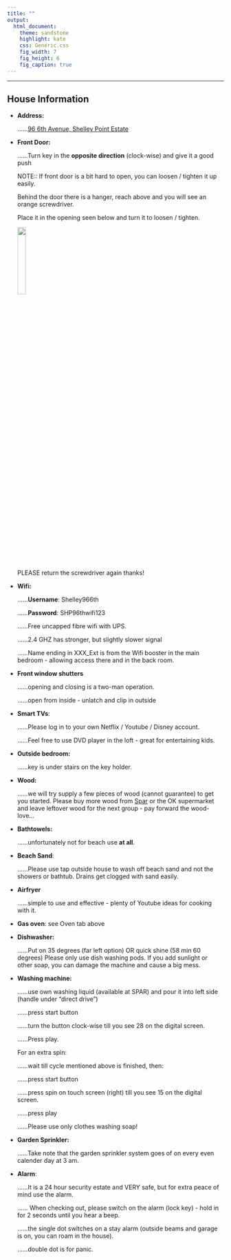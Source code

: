 ```yaml
---
title: ""
output:
  html_document:
    theme: sandstone
    highlight: kate
    css: Generic.css
    fig_width: 7
    fig_height: 6
    fig_caption: true
---
```


***

## House Information

* __Address:__

  ......[96 6th Avenue, Shelley Point Estate](https://goo.gl/maps/jKLYZdVhVG5Jo2Av8)


* __Front Door:__

  ......Turn key in the **opposite direction** (clock-wise) and give it a good push
  
  NOTE:: If front door is a bit hard to open, you can loosen / tighten it up easily.
  
  Behind the door there is a hanger, reach above and you will see an orange screwdriver.
  
  Place it in the opening seen below and turn it to loosen / tighten. 
  
  ![](img/Door.jpg){width=20%}
  
  PLEASE return the screwdriver again thanks!


* __Wifi:__

  ......__Username__: Shelley966th
  
  ......__Password__: SHP96thwifi123

  ......Free uncapped fibre wifi with UPS.
  
  ......2.4 GHZ has stronger, but slightly slower signal
  
  ......Name ending in XXX_Ext is from the Wifi booster in the main bedroom - allowing access there and in the back room.

* __Front window shutters__

  ......opening and closing is a two-man operation.
  
  ......open from inside - unlatch and clip in outside

* __Smart TVs__:

  ......Please log in to your own Netflix / Youtube / Disney account.

  ......Feel free to use DVD player in the loft - great for entertaining kids.

* __Outside bedroom:__ 

  ......key is under stairs on the key holder.

* __Wood:__ 

  ......we will try supply a few pieces of wood (cannot guarantee) to get you started. Please buy more wood from [Spar](https://goo.gl/maps/ukLPuzQC6ErWaXut5s) or the OK supermarket and leave leftover wood for the next group - pay forward the wood-love...


* __Bathtowels:__ 

  ......unfortunately not for beach use **at all**.

* __Beach Sand__: 

  ......Please use tap outside house to wash off beach sand and not the showers or bathtub. Drains get clogged with sand easily.


* __Airfryer__

  ......simple to use and effective - plenty of Youtube ideas for cooking with it.

* __Gas oven__: see Oven tab above

* __Dishwasher:__

  ......Put on 35 degrees (far left option) OR quick shine (58 min 60 degrees)
Please only use dish washing pods. If you add sunlight or other soap, you can damage the machine and cause a big mess.



* __Washing machine:__

  ......use own washing liquid (available at SPAR) and pour it into left side (handle under "direct drive")
  
  ......press start button
  
  ......turn the button clock-wise till you see 28 on the digital screen.


  ......Press play.

  For an extra spin:
  
  ......wait till cycle mentioned above is finished, then:
  
  ......press start button
  
  ......press spin on touch screen (right) till you see 15 on the digital screen.
  
  ......press play

  ......Please use only clothes washing soap!


* __Garden Sprinkler:__

  ......Take note that the garden sprinkler system goes of on every even calender day at 3 am.
  
  
* __Alarm__:

  ......It is a 24 hour security estate and VERY safe, but for extra peace of mind use the alarm.
  
  ...... When checking out, please switch on the alarm (lock key) - hold in for 2 seconds until you hear a beep.
  
  ......the single dot switches on a stay alarm (outside beams and garage is on, you can roam in the house).
  
  ......double dot is for panic.
  

